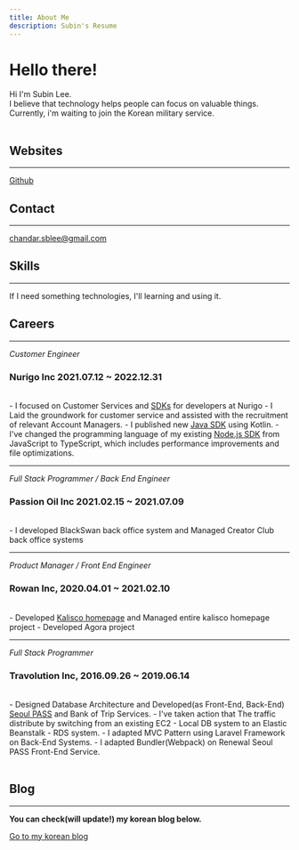 ```yaml
---
title: About Me
description: Subin's Resume
---
```


# Hello there!

Hi I'm Subin Lee.<br/>
I believe that technology helps people can focus on valuable things.<br />
Currently, i'm waiting to join the Korean military service.<br /><br />

## Websites

---

<a href="https://github.com/Palbahngmiyine" target="_blank" rel="noopener">Github</a>

## Contact

---

[chandar.sblee@gmail.com](mailto:chandar.sblee@gmail.com)

## Skills

---

If I need something technologies, I'll learning and using it.

## Careers

---

*Customer Engineer*
### Nurigo Inc 2021.07.12 ~ 2022.12.31
<br/>
- I focused on Customer Services and <a href="https://github.com/solapi" target="_blank"
                                        rel="noopener">SDKs</a> for developers at Nurigo
- I Laid the groundwork for customer service and assisted with the recruitment of relevant Account Managers.
- I published new <a href="https://github.com/nurigo/java-sdk" target="_blank" rel="noopenner">Java
    SDK</a> using Kotlin.
- I've changed the programming language of my existing <a href="https://www.npmjs.com/package/solapi" target="_blank"
                                                          rel="noopenner">Node.js
    SDK</a> from JavaScript to TypeScript, which includes performance improvements and file optimizations.

---

*Full Stack Programmer / Back End Engineer*
### Passion Oil Inc 2021.02.15 ~ 2021.07.09
<br/>
- I developed BlackSwan back office system and Managed Creator Club back office systems

---

*Product Manager / Front End Engineer*
### Rowan Inc, 2020.04.01 ~ 2021.02.10
<br/>
- Developed <a href="https://kalisco.co.kr" target="_blank" rel="noopener">Kalisco
    homepage</a> and Managed entire kalisco homepage project
- Developed Agora project

---

*Full Stack Programmer*<br />
### Travolution Inc, 2016.09.26 ~ 2019.06.14
<br/>
- Designed Database Architecture and Developed(as Front-End, Back-End)
<a href="https://www.seoultravelpass.com" target="_blank" rel="noopenner">Seoul PASS</a> and Bank of Trip Services.
- I've taken action that The traffic distribute by switching from an existing EC2 - Local DB system to an Elastic Beanstalk - RDS system.
- I adapted MVC Pattern using Laravel Framework on Back-End Systems.
- I adapted Bundler(Webpack) on Renewal Seoul PASS Front-End Service.
<br/><br/>

## Blog

---

**You can check(will update!) my korean blog below.**

<a href="https://blog.subux.dev" target="_blank" rel="noopener">Go to my korean blog</a>
